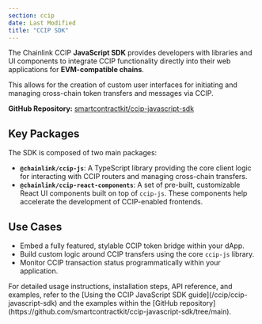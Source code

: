 ```yaml
---
section: ccip
date: Last Modified
title: "CCIP SDK"
---
```



The Chainlink CCIP **JavaScript SDK** provides developers with libraries and UI components to integrate CCIP functionality directly into their web applications for **EVM-compatible chains**.

This allows for the creation of custom user interfaces for initiating and managing cross-chain token transfers and messages via CCIP.

**GitHub Repository:** [smartcontractkit/ccip-javascript-sdk](https://github.com/smartcontractkit/ccip-javascript-sdk/tree/main)

## Key Packages

The SDK is composed of two main packages:

- **`@chainlink/ccip-js`**: A TypeScript library providing the core client logic for interacting with CCIP routers and managing cross-chain transfers.
- **`@chainlink/ccip-react-components`**: A set of pre-built, customizable React UI components built on top of `ccip-js`. These components help accelerate the development of CCIP-enabled frontends.

## Use Cases

- Embed a fully featured, stylable CCIP token bridge within your dApp.
- Build custom logic around CCIP transfers using the core `ccip-js` library.
- Monitor CCIP transaction status programmatically within your application.

<Aside type="note">
  For detailed usage instructions, installation steps, API reference, and examples, refer to the [Using the CCIP
  JavaScript SDK guide](/ccip/ccip-javascript-sdk) and the examples within the [GitHub
  repository](https://github.com/smartcontractkit/ccip-javascript-sdk/tree/main).
</Aside>
